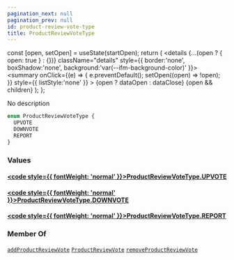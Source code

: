 ```yaml
---
pagination_next: null
pagination_prev: null
id: product-review-vote-type
title: ProductReviewVoteType
---
```









  const [open, setOpen] = useState(startOpen);
  return (
    <details {...(open ? { open: true } : {})} className="details" style={{ border:'none', boxShadow:'none', background:'var(--ifm-background-color)' }}>
      <summary
        onClick={(e) => {
          e.preventDefault();
          setOpen((open) => !open);
        }}
        style={{ listStyle:'none' }}
      >
      {open ? dataOpen : dataClose}
      </summary>
      {open && children}
    </details>
  );
};








No description


```graphql
enum ProductReviewVoteType {
  UPVOTE
  DOWNVOTE
  REPORT
}
```




### Values

#### [<code style={{ fontWeight: 'normal' }}>ProductReviewVoteType.<b>UPVOTE</b></code>](#)  



#### [<code style={{ fontWeight: 'normal' }}>ProductReviewVoteType.<b>DOWNVOTE</b></code>](#)  



#### [<code style={{ fontWeight: 'normal' }}>ProductReviewVoteType.<b>REPORT</b></code>](#)  







### Member Of

[`addProductReviewVote`](/operations/mutations/add-product-review-vote.mdx)  <Badge class="badge badge--secondary" text="mutation"/><Bullet />[`ProductReviewVote`](/types/objects/product-review-vote.mdx)  <Badge class="badge badge--secondary" text="object"/><Bullet />[`removeProductReviewVote`](/operations/mutations/remove-product-review-vote.mdx)  <Badge class="badge badge--secondary" text="mutation"/>

